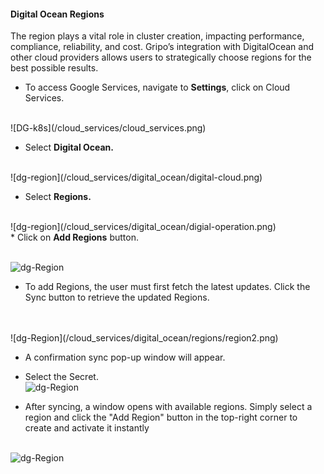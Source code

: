 #### <b> Digital Ocean Regions </b>

The region plays a vital role in cluster creation, impacting performance, compliance, reliability, and cost. Gripo’s integration with DigitalOcean and other cloud providers allows users to strategically choose regions for the best possible results.

* To access Google Services, navigate to <b>Settings</b>, click on Cloud Services.
<br />
![DG-k8s](/cloud_services/cloud_services.png)<br />

* Select <b>Digital Ocean.</b>
<br />
![dg-region](/cloud_services/digital_ocean/digital-cloud.png)<br />

* Select <b>Regions.</b>
<br />
![dg-region](/cloud_services/digital_ocean/digial-operation.png) <br />
* Click on <b>Add Regions</b> button.

<br />![dg-Region](/cloud_services/digital_ocean/regions/region0.png) <br />

* To add Regions, the user must first fetch the latest updates. Click the Sync button to retrieve the updated Regions.
<br />
<br />![dg-Region](/cloud_services/digital_ocean/regions/region2.png) <br />

* A confirmation sync pop-up window will appear.
* Select the Secret.
<br />![dg-Region](/cloud_services/digital_ocean/regions/region3.png) <br />


* After syncing, a window opens with available regions. Simply select a region and click the "Add Region" button in the top-right corner to create and activate it instantly

<br />![dg-Region](/cloud_services/digital_ocean/regions/region4.png) <br />
